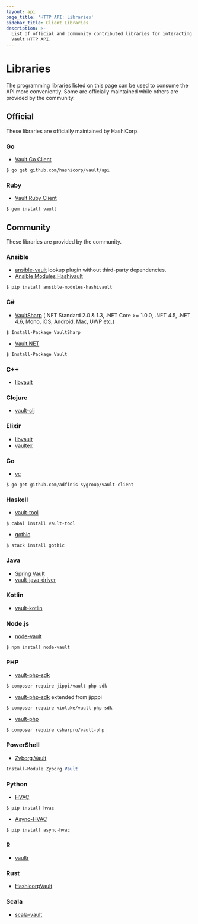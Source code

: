 ```yaml
---
layout: api
page_title: 'HTTP API: Libraries'
sidebar_title: Client Libraries
description: >-
  List of official and community contributed libraries for interacting with the
  Vault HTTP API.
---
```


# Libraries

The programming libraries listed on this page can be used to consume the API more conveniently.
Some are officially maintained while others are provided by the community.

## Official

These libraries are officially maintained by HashiCorp.

### Go

- [Vault Go Client](https://github.com/hashicorp/vault/tree/main/api)

```shell
$ go get github.com/hashicorp/vault/api
```

### Ruby

- [Vault Ruby Client](https://github.com/hashicorp/vault-ruby)

```shell
$ gem install vault
```

## Community

These libraries are provided by the community.

### Ansible

- [ansible-vault](https://github.com/jhaals/ansible-vault) lookup plugin without third-party dependencies.
- [Ansible Modules Hashivault](https://pypi.python.org/pypi/ansible-modules-hashivault)

```shell
$ pip install ansible-modules-hashivault
```

### C&#35;

- [VaultSharp](https://github.com/rajanadar/VaultSharp) (.NET Standard 2.0 & 1.3, .NET Core >= 1.0.0, .NET 4.5, .NET 4.6, Mono, iOS, Android, Mac, UWP etc.)

```shell
$ Install-Package VaultSharp
```

- [Vault.NET](https://github.com/Chatham/Vault.NET)

```shell
$ Install-Package Vault
```

### C++

- [libvault](https://github.com/abedra/libvault)

### Clojure

- [vault-clj](https://github.com/amperity/vault-clj)

### Elixir

- [libvault](https://hex.pm/packages/libvault)
- [vaultex](https://hex.pm/packages/vaultex)

### Go

- [vc](https://github.com/adfinis-sygroup/vault-client)

```shell
$ go get github.com/adfinis-sygroup/vault-client
```

### Haskell

- [vault-tool](https://hackage.haskell.org/package/vault-tool)

```shell
$ cabal install vault-tool
```

- [gothic](http://hackage.haskell.org/package/gothic)

```shell
$ stack install gothic
```

### Java

- [Spring Vault](https://github.com/spring-projects/spring-vault)
- [vault-java-driver](https://github.com/BetterCloud/vault-java-driver)

### Kotlin

- [vault-kotlin](https://github.com/kunickiaj/vault-kotlin)

### Node.js

- [node-vault](https://github.com/kr1sp1n/node-vault)

```shell
$ npm install node-vault
```

### PHP

- [vault-php-sdk](https://github.com/jippi/vault-php-sdk)

```shell
$ composer require jippi/vault-php-sdk
```

- [vault-php-sdk](https://github.com/violuke/vault-php-sdk) extended from jipppi

```shell
$ composer require violuke/vault-php-sdk
```

- [vault-php](https://github.com/CSharpRU/vault-php)

```shell
$ composer require csharpru/vault-php
```

### PowerShell

- [Zyborg.Vault](https://github.com/zyborg/Zyborg.Vault)

```PowerShell
Install-Module Zyborg.Vault
```

### Python

- [HVAC](https://github.com/ianunruh/hvac)

```shell
$ pip install hvac
```

- [Async-HVAC](https://github.com/Aloomaio/async-hvac)

```shell
$ pip install async-hvac
```

### R

- [vaultr](https://github.com/vimc/vaultr)

### Rust

- [HashicorpVault](https://crates.io/crates/hashicorp_vault)

### Scala

- [scala-vault](https://github.com/janstenpickle/scala-vault)
